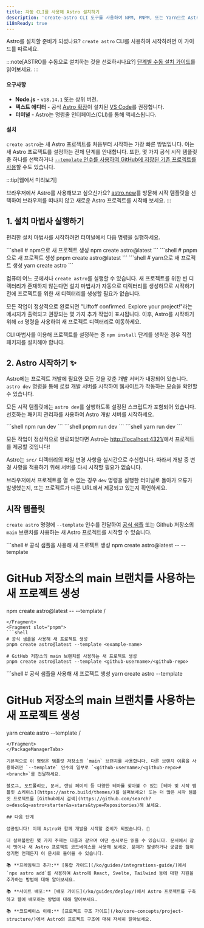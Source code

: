 ```yaml
---
title: 자동 CLI를 사용해 Astro 설치하기
description: 'create-astro CLI 도구를 사용하여 NPM, PNPM, 또는 Yarn으로 Astro 설치하기'
i18nReady: true
---
```



Astro를 설치할 준비가 되셨나요? `create astro` CLI를 사용하여 시작하려면 이 가이드를 따르세요.

:::note[ASTRO를 수동으로 설치하는 것을 선호하시나요?]
[단계별 수동 설치 가이드](/ko/install/manual/)를 읽어보세요.
:::

#### 요구사항

- **Node.js** - `v18.14.1` 또는 상위 버전.
- **텍스트 에디터** - 공식 [Astro 확장](https://marketplace.visualstudio.com/items?itemName=astro-build.astro-vscode)이 설치된 [VS Code](https://code.visualstudio.com/)를 권장합니다.
- **터미널** - Astro는 명령줄 인터페이스(CLI)를 통해 액세스됩니다.

#### 설치

`create astro`는 새 Astro 프로젝트를 처음부터 시작하는 가장 빠른 방법입니다. 이는 새 Astro 프로젝트를 설정하는 전체 단계를 안내합니다. 또한, 몇 가지 공식 시작 템플릿 중 하나를 선택하거나 [`--template` 인수를 사용하여 GitHub에 저장된 기존 프로젝트를 사용](#시작-템플릿)할 수도 있습니다.

:::tip[웹에서 미리보기]

브라우저에서 Astro를 사용해보고 싶으신가요? [astro.new](https://astro.new/)를 방문해 시작 템플릿을 선택하여 브라우저를 떠나지 않고 새로운 Astro 프로젝트를 시작해 보세요.
:::

## 1. 설치 마법사 실행하기

편리한 설치 마법사를 시작하려면 터미널에서 다음 명령을 실행하세요.

<PackageManagerTabs>
  <Fragment slot="npm">
  ```shell
  # npm으로 새 프로젝트 생성
  npm create astro@latest
  ```
  </Fragment>
  <Fragment slot="pnpm">
  ```shell
  # pnpm으로 새 프로젝트 생성
  pnpm create astro@latest
  ```
  </Fragment>
  <Fragment slot="yarn">
  ```shell
  # yarn으로 새 프로젝트 생성
  yarn create astro
  ```
  </Fragment>
</PackageManagerTabs>

컴퓨터 어느 곳에서나 `create astro`를 실행할 수 있습니다. 새 프로젝트를 위한 빈 디렉터리가 존재하지 않는다면 설치 마법사가 자동으로 디렉터리를 생성하므로 시작하기 전에 프로젝트를 위한 새 디렉터리를 생성할 필요가 없습니다. 

모든 작업이 정상적으로 완료되면 "Liftoff confirmed. Explore your project!"라는 메시지가 출력되고 권장되는 몇 가지 추가 작업이 표시됩니다. 이후, Astro를 시작하기 위해 `cd` 명령을 사용하여 새 프로젝트 디렉터리로 이동하세요.

CLI 마법사를 이용해 프로젝트를 설정하는 중 `npm install` 단계를 생략한 경우 직접 패키지를 설치해야 합니다.

## 2. Astro 시작하기 ✨

Astro에는 프로젝트 개발에 필요한 모든 것을 갖춘 개발 서버가 내장되어 있습니다. `astro dev` 명령을 통해 로컬 개발 서버를 시작하여 웹사이트가 작동하는 모습을 확인할 수 있습니다.

모든 시작 템플릿에는 `astro dev`를 실행하도록 설정된 스크립트가 포함되어 있습니다. 선호하는 패키지 관리자를 사용하여 Astro 개발 서버를 시작하세요.

<PackageManagerTabs>
  <Fragment slot="npm">
  ```shell
  npm run dev
  ```
  </Fragment>
  <Fragment slot="pnpm">
  ```shell
  pnpm run dev
  ```
  </Fragment>
  <Fragment slot="yarn">
  ```shell
  yarn run dev
  ```
  </Fragment>
</PackageManagerTabs>

모든 작업이 정상적으로 완료되었다면 Astro는 [http://localhost:4321/](http://localhost:4321/)에서 프로젝트를 제공할 것입니다!

Astro는 `src/` 디렉터리의 파일 변경 사항을 실시간으로 수신합니다. 따라서 개발 중 변경 사항을 적용하기 위해 서버를 다시 시작할 필요가 없습니다.

브라우저에서 프로젝트를 열 수 없는 경우 `dev` 명령을 실행한 터미널로 돌아가 오류가 발생했는지, 또는 프로젝트가 다른 URL에서 제공되고 있는지 확인하세요.

## 시작 템플릿

`create astro` 명령에 `--template` 인수를 전달하여 [공식 샘플](https://github.com/withastro/astro/tree/main/examples) 또는 Github 저장소의 `main` 브랜치를 사용하는 새 Astro 프로젝트를 시작할 수 있습니다.

<PackageManagerTabs>
  <Fragment slot="npm">
  ```shell
  # 공식 샘플을 사용해 새 프로젝트 생성
  npm create astro@latest -- --template <example-name>

  # GitHub 저장소의 main 브랜치를 사용하는 새 프로젝트 생성
  npm create astro@latest -- --template <github-username>/<github-repo>
  ```
  </Fragment>
  <Fragment slot="pnpm">
  ```shell
  # 공식 샘플을 사용해 새 프로젝트 생성
  pnpm create astro@latest --template <example-name>

  # GitHub 저장소의 main 브랜치를 사용하는 새 프로젝트 생성
  pnpm create astro@latest --template <github-username>/<github-repo>
  ```
  </Fragment>
  <Fragment slot="yarn">
  ```shell
  # 공식 샘플을 사용해 새 프로젝트 생성
  yarn create astro --template <example-name>
  
  # GitHub 저장소의 main 브랜치를 사용하는 새 프로젝트 생성
  yarn create astro --template <github-username>/<github-repo>
  ```
  </Fragment>
</PackageManagerTabs>

기본적으로 이 명령은 템플릿 저장소의 `main` 브랜치를 사용합니다. 다른 브랜치 이름을 사용하려면 `--template` 인수의 일부로 `<github-username>/<github-repo>#<branch>`를 전달하세요.

블로그, 포트폴리오, 문서, 랜딩 페이지 등 다양한 테마를 찾아볼 수 있는 [테마 및 시작 템플릿 쇼케이스](https://astro.build/themes/)를 살펴보세요! 또는 더 많은 시작 템플릿 프로젝트를 [Github에서 검색](https://github.com/search?o=desc&q=astro+starter&s=stars&type=Repositories)해 보세요.

## 다음 단계

성공입니다! 이제 Astro와 함께 개발을 시작할 준비가 되었습니다. 🥳

더 살펴볼만한 몇 가지 주제는 다음과 같으며 어떤 순서로든 읽을 수 있습니다. 문서에서 잠시 벗어나 새 Astro 프로젝트 코드베이스를 사용해 보세요. 문제가 발생하거나 궁금한 점이 생기면 언제든지 이 문서로 돌아올 수 있습니다.

📚 **프레임워크 추가:** [통합 가이드](/ko/guides/integrations-guide/)에서 `npx astro add`를 사용하여 Astro에 React, Svelte, Tailwind 등에 대한 지원을 추가하는 방법에 대해 알아보세요.

📚 **사이트 배포:** [배포 가이드](/ko/guides/deploy/)에서 Astro 프로젝트를 구축하고 웹에 배포하는 방법에 대해 알아보세요.

📚 **코드베이스 이해:** [프로젝트 구조 가이드](/ko/core-concepts/project-structure/)에서 Astro의 프로젝트 구조에 대해 자세히 알아보세요.
